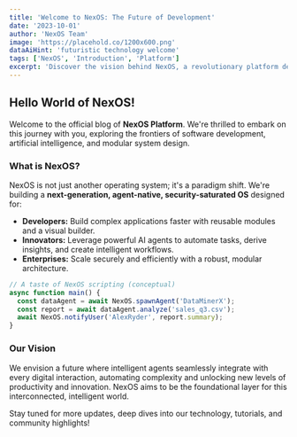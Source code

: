 ```yaml
---
title: 'Welcome to NexOS: The Future of Development'
date: '2023-10-01'
author: 'NexOS Team'
image: 'https://placehold.co/1200x600.png'
dataAiHint: 'futuristic technology welcome'
tags: ['NexOS', 'Introduction', 'Platform']
excerpt: 'Discover the vision behind NexOS, a revolutionary platform designed to empower developers and innovators with modular architecture and AI-powered agents.'
---
```


## Hello World of NexOS!

Welcome to the official blog of **NexOS Platform**. We're thrilled to embark on this journey with you, exploring the frontiers of software development, artificial intelligence, and modular system design.

### What is NexOS?

NexOS is not just another operating system; it's a paradigm shift. We're building a **next-generation, agent-native, security-saturated OS** designed for:

- **Developers:** Build complex applications faster with reusable modules and a visual builder.
- **Innovators:** Leverage powerful AI agents to automate tasks, derive insights, and create intelligent workflows.
- **Enterprises:** Scale securely and efficiently with a robust, modular architecture.

```javascript
// A taste of NexOS scripting (conceptual)
async function main() {
  const dataAgent = await NexOS.spawnAgent('DataMinerX');
  const report = await dataAgent.analyze('sales_q3.csv');
  await NexOS.notifyUser('AlexRyder', report.summary);
}
```

### Our Vision

We envision a future where intelligent agents seamlessly integrate with every digital interaction, automating complexity and unlocking new levels of productivity and innovation. NexOS aims to be the foundational layer for this interconnected, intelligent world.

Stay tuned for more updates, deep dives into our technology, tutorials, and community highlights!
